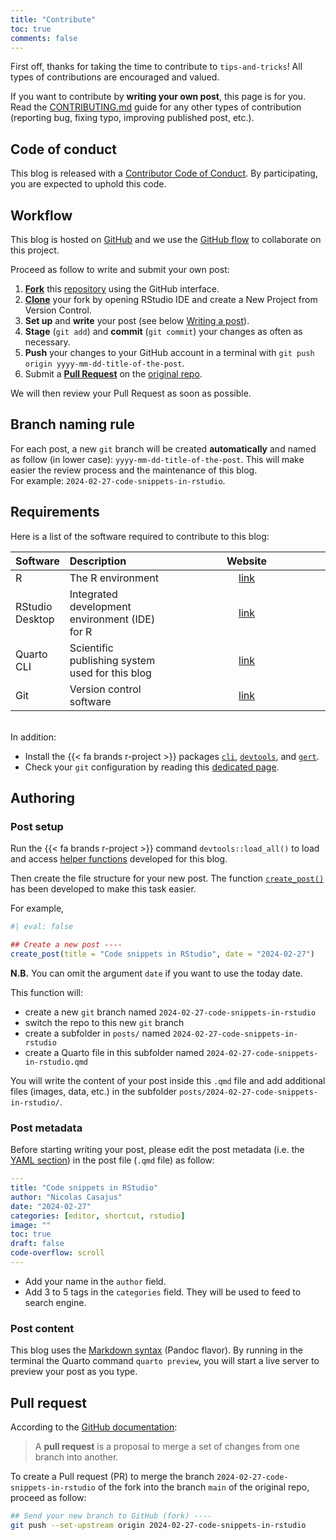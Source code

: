 ```yaml
---
title: "Contribute"
toc: true
comments: false
---
```


First off, thanks for taking the time to contribute to `tips-and-tricks`! All types of contributions are encouraged and valued. 

If you want to contribute by **writing your own post**, this page is for you. Read the 
[CONTRIBUTING.md](https://github.com/FRBCesab/tips-and-tricks/blob/main/CONTRIBUTING.md) guide for any other types of contribution (reporting bug, fixing typo, improving published post, etc.).

::: {.callout-warning}
## Code of conduct

This blog is released with a [Contributor Code of Conduct](https://github.com/frbcesab/tips-and-tricks/blob/main/CODE_OF_CONDUCT.md). By participating, you are expected to uphold this code.
:::


## Workflow

This blog is hosted on [GitHub](https://github.com/frbcesab/tips-and-tricks) and we use the [GitHub flow](https://docs.github.com/en/get-started/quickstart/github-flow) 
to collaborate on this project.

Proceed as follow to write and submit your own post:

1. [**Fork**](https://docs.github.com/en/get-started/quickstart/contributing-to-projects) this [repository](https://github.com/frbcesab/tips-and-tricks) using the GitHub interface.
1. [**Clone**](https://docs.github.com/en/repositories/creating-and-managing-repositories/cloning-a-repository) your fork by opening RStudio IDE and create a New Project from Version Control.
1. **Set up** and **write** your post (see below [Writing a post](#authoring)).
1. **Stage** (`git add`) and **commit** (`git commit`) your changes as often as necessary.
1. **Push** your changes to your GitHub account in a terminal with `git push origin yyyy-mm-dd-title-of-the-post`.
1. Submit a [**Pull Request**](https://docs.github.com/en/get-started/quickstart/contributing-to-projects#making-a-pull-request) on the [original repo](https://github.com/frbcesab/tips-and-tricks/compare).

We will then review your Pull Request as soon as possible.


::: {.callout-important}
## Branch naming rule

For each post, a new `git` branch will be created **automatically** and named as follow (in lower case): `yyyy-mm-dd-title-of-the-post`. This will make easier the review process and the maintenance of this blog.<br/>
For example: `2024-02-27-code-snippets-in-rstudio`. 
:::



## Requirements

Here is a list of the software required to contribute to this blog:

| Software        | Description                                     | Website                                                                    |
| :-------------- | :---------------------------------------------- | :------------------------------------------------------------------------: |
| R               | The R environment                               | [link](https://cran.r-project.org/)                                        |
| RStudio Desktop | Integrated development environment (IDE) for R  | [link](https://posit.co/download/rstudio-desktop/)                         |
| Quarto CLI      | Scientific publishing system used for this blog | [link](https://quarto.org/)                                                |
| Git             | Version control software                        | [link](https://git-scm.com/)                                               |

<br/>
In addition: 

- Install the {{< fa brands r-project >}} packages [`cli`](https://cli.r-lib.org/), [`devtools`](https://devtools.r-lib.org/), and [`gert`](https://docs.ropensci.org/gert/).
- Check your `git` configuration by reading this [dedicated page](https://frbcesab.github.io/rsetup/chapters/git.html).


## Authoring

### Post setup

Run the {{< fa brands r-project >}} command `devtools::load_all()` to load and access [helper functions](https://github.com/FRBCesab/tips-and-tricks/tree/main/R) developed for this blog.

Then create the file structure for your new post. The function [`create_post()`](https://github.com/FRBCesab/tips-and-tricks/blob/main/R/create_post.R) has been developed to make this task easier.

For example,

```r
#| eval: false

## Create a new post ----
create_post(title = "Code snippets in RStudio", date = "2024-02-27")
```


**N.B.** You can omit the argument `date` if you want to use the today date.

This function will:

- create a new `git` branch named `2024-02-27-code-snippets-in-rstudio`
- switch the repo to this new `git` branch
- create a subfolder in `posts/` named `2024-02-27-code-snippets-in-rstudio`
- create a Quarto file in this subfolder named `2024-02-27-code-snippets-in-rstudio.qmd`

You will write the content of your post inside this `.qmd` file and add additional files (images, data, etc.) in the subfolder `posts/2024-02-27-code-snippets-in-rstudio/`.



### Post metadata

Before starting writing your post, please edit the post metadata (i.e. the [YAML section](https://quarto.org/docs/websites/website-blog.html#posts-directory)) in the post file (`.qmd` file) as follow:

```yaml
---
title: "Code snippets in RStudio"
author: "Nicolas Casajus"
date: "2024-02-27"
categories: [editor, shortcut, rstudio]
image: ""
toc: true
draft: false
code-overflow: scroll
---
```

- Add your name in the `author` field.
- Add 3 to 5 tags in the `categories` field. They will be used to feed to search engine.



### Post content

This blog uses the [Markdown syntax](https://quarto.org/docs/authoring/markdown-basics.html) (Pandoc flavor). By running in the terminal the Quarto command `quarto preview`, you will start a live server to preview your post as you type.




## Pull request

According to the [GitHub documentation](https://docs.github.com/en/pull-requests/collaborating-with-pull-requests/proposing-changes-to-your-work-with-pull-requests/about-pull-requests):

> A **pull request** is a proposal to merge a set of changes from one branch into another.

To create a Pull request (PR) to merge the branch `2024-02-27-code-snippets-in-rstudio` of the fork into the branch `main` of the original repo, proceed as follow:




```sh
## Send your new branch to GitHub (fork) ----
git push --set-upstream origin 2024-02-27-code-snippets-in-rstudio
```

